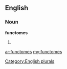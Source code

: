 ==English==

===Noun===
'''functomes'''

# {{plural of|[[functome]]}}

[[Category:English plurals]]

[[ar:functomes]]
[[my:functomes]]